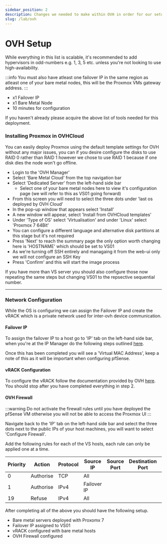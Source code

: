 ```yaml
---
sidebar_position: 2
description: Changes we needed to make within OVH in order for our setup to work as expected.
slug: /lab/ovh
---
```


# OVH Setup

While everything in this list is scalable, it's recommended to add hypervisors in odd-numbers e.g. 1, 3, 5 etc. unless you're not looking to use high-availability. 

:::info
You must also have atleast one failover IP in the same region as atleast one of your bare metal nodes, this will be the Proxmox VMs gateway address.
:::

<ul>
    <li>x1 Failover IP</li>
    <li>x1 Bare Metal Node</li>
    <li>10 minutes for configuration</li>
</ul>

If you haven't already please acquire the above list of tools needed for this deployment.

### Installing Proxmox in OVHCloud

You can easily deploy Proxmox using the default template settings for OVH without any major issues, you can if you desire configure the disks to use RAID 0 rather than RAID 1 however we chose to use RAID 1 because if one disk dies the node won't go offline.

- Login to the 'OVH Manager'
- Select 'Bare Metal Cloud' from the top navigation bar
- Select 'Dedicated Server' from the left-hand side bar
  - Select one of your bare metal nodes here to view it's configuration page (we will refer to this as VS01 going forward)
- From this screen you will need to select the three dots under 'last os deployed by OVH Cloud'
- In the pop-up window that appears select 'Install'
- A new window will appear, select 'Install from OVHCloud templates'
 - Under 'Type of OS' select 'Virtualisation' and under 'Linux' select 'Proxmox 7 64Bit'
 - You can configure a different language and alternative disk partitions at this stage but it's not required
- Press 'Next' to reach the summary page the only option worth changing here is 'HOSTNAME' which should be set to VS01
 - As we're turning off SSH entirely and managaing it from the web-ui only we will not configure an SSH Key
- Press 'Confirm' and this will start the image process 

If you have more than VS server you should also configure those now repeating the same steps but changing VS01 to the repsective sequential number.

---

### Network Configuration

While the OS is configuring we can assign the Failover IP and create the vRACK which is a private network used for inter-ovh device communication.

#### Failover IP

To assign the failover IP to a host go to 'IP' tab on the left-hand side bar, when you're at the IP Manager do the following steps outlined <a href="https://docs.ovh.com/gb/en/dedicated/ip-fo-move/" target="_blank">here</a>.

Once this has been completed you will see a 'Virtual MAC Address', keep a note of this as it will be important when configuring pfSense.

#### vRACK Configuration

To configure the vRACK follow the documentation provided by OVH <a href="https://docs.ovh.com/gb/en/dedicated/configuring-vrack-on-dedicated-servers/#step-1-ordering-the-vrack" target="_blank">here</a>. You should stop after you have completed everything in step 2.

#### OVH Firewall 

:::warning
Do not activate the firewall rules until you have deployed the pfSense VM otherwise you will not be able to access the Proxmox UI
:::

Navigate back to the 'IP' tab on the left-hand side bar and select the three dots next to the public IPs of your host machines, you will want to select 'Configure Firewall'.

Add the following rules for each of the VS hosts, each rule can only be applied one at a time.

Priority     | Action  | Protocol | Source IP | Source Port | Destination Port | Options | Status
------------ | ------- | -------- | --------- | ----------- | ---------------- | ------- | -------
0            | Authorise  | TCP   | All       |        |             | Established | Enabled
1            | Authorise  | IPv4  | Failover IP |      |             |     | Enabled
19           | Refuse  | IPv4  | All |      |             |     | Enabled


After completing all of the above you should have the following setup.

- Bare metal servers deployed with Proxomx 7
- Failover IP assigned to VS01
- vRACK configured with bare metal hosts
- OVH Firewall configured